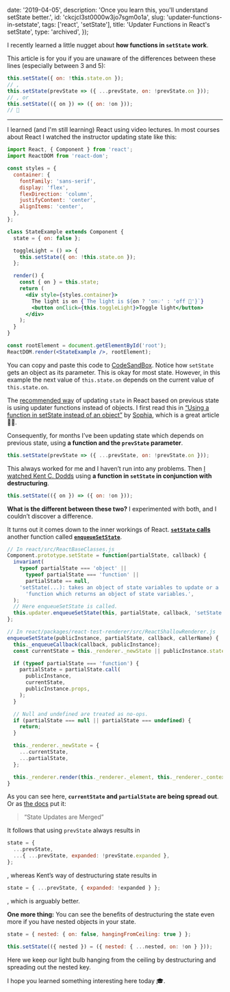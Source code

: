 
  date: '2019-04-05',
  description: 'Once you learn this, you\'ll understand setState better.',
  id: 'ckcjcl3st0000w3jo7sgm0o1a',
  slug: 'updater-functions-in-setstate',
  tags: ['react', 'setState'],
  title: 'Updater Functions in React\'s setState',
  type: 'archived',
});


I recently learned a little nugget about **how functions in `setState` work**.

This article is for you if you are unaware of the differences between these lines (especially between 3 and 5):

```js
this.setState({ on: !this.state.on });
// ,
this.setState(prevState => ({ ...prevState, on: !prevState.on }));
// , or
this.setState(({ on }) => ({ on: !on }));
// 🤔
```

---

I learned (and I'm still learning) React using video lectures. In most courses about React I watched the instructor updating state like this:

```jsx
import React, { Component } from 'react';
import ReactDOM from 'react-dom';

const styles = {
  container: {
    fontFamily: 'sans-serif',
    display: 'flex',
    flexDirection: 'column',
    justifyContent: 'center',
    alignItems: 'center',
  },
};

class StateExample extends Component {
  state = { on: false };

  toggleLight = () => {
    this.setState({ on: !this.state.on });
  };

  render() {
    const { on } = this.state;
    return (
      <div style={styles.container}>
        The light is on {`The light is ${on ? 'on💡' : 'off 🌃'}`}
        <button onClick={this.toggleLight}>Toggle light</button>
      </div>
    );
  }
}

const rootElement = document.getElementById('root');
ReactDOM.render(<StateExample />, rootElement);
```

You can copy and paste this code to [CodeSandBox](https://codesandbox.io/). Notice how `setState` gets an object as its parameter. This is okay for most state. However, in this example the next value of `this.state.on` depends on the current value of `this.state.on`.

The [recommended way](https://twitter.com/dan_abramov/status/816394376817635329) of updating `state` in React based on previous state is using updater functions instead of objects. I first read this in [“Using a function in setState instead of an object”](https://medium.com/@wisecobbler/using-a-function-in-setstate-instead-of-an-object-1f5cfd6e55d1) by [Sophia](https://medium.com/@wisecobbler), which is a great article 👏🏻.

Consequently, for months I’ve been updating state which depends on previous state, using **a function and the `prevState` parameter**.

```js
this.setState(prevState => ({ ...prevState, on: !prevState.on }));
```

This always worked for me and I haven’t run into any problems. Then [I watched Kent C. Dodds](https://egghead.io/lessons/react-build-a-toggle-component-6bdfaade) using **a function in `setState` in conjunction with destructuring**.

```js
this.setState(({ on }) => ({ on: !on }));
```

**What is the different between these two?** I experimented with both, and I couldn’t discover a difference.

It turns out it comes down to the inner workings of React. [**`setState` calls**](https://github.com/facebook/react/blob/master/packages/react/src/ReactBaseClasses.js#L66) another function called [**`enqueueSetState`**](https://github.com/facebook/react/blob/144328fe81719e916b946e22660479e31561bb0b/packages/react-test-renderer/src/ReactShallowRenderer.js#L62).

```js
// In react/src/ReactBaseClasses.js
Component.prototype.setState = function(partialState, callback) {
  invariant(
    typeof partialState === 'object' ||
      typeof partialState === 'function' ||
      partialState == null,
    'setState(...): takes an object of state variables to update or a ' +
      'function which returns an object of state variables.',
  );
  // Here enqueueSetState is called.
  this.updater.enqueueSetState(this, partialState, callback, 'setState');
};

// In react/packages/react-test-renderer/src/ReactShallowRenderer.js
enqueueSetState(publicInstance, partialState, callback, callerName) {
  this._enqueueCallback(callback, publicInstance);
  const currentState = this._renderer._newState || publicInstance.state;

  if (typeof partialState === 'function') {
    partialState = partialState.call(
      publicInstance,
      currentState,
      publicInstance.props,
    );
  }

  // Null and undefined are treated as no-ops.
  if (partialState === null || partialState === undefined) {
    return;
  }

  this._renderer._newState = {
    ...currentState,
    ...partialState,
  };

  this._renderer.render(this._renderer._element, this._renderer._context);
}
```

As you can see here, **`currentState` and `partialState` are being spread out**. Or as [the docs](https://reactjs.org/docs/state-and-lifecycle.html#state-updates-are-merged) put it:

> “State Updates are Merged”

It follows that using `prevState` always results in

```js
state = {
  ...prevState,
  ...{ ...prevState, expanded: !prevState.expanded },
};
```

, whereas Kent’s way of destructuring state results in

```js
state = { ...prevState, { expanded: !expanded } };
```

, which is arguably better.

**One more thing:** You can see the benefits of destructuring the state even more if you have nested objects in your state.

```js
state = { nested: { on: false, hangingFromCeiling: true } };

this.setState(({ nested }) = ({ nested: { ...nested, on: !on } }));
```

Here we keep our light bulb hanging from the ceiling by destructuring and spreading out the nested key.

I hope you learned something interesting here today 🎓.
